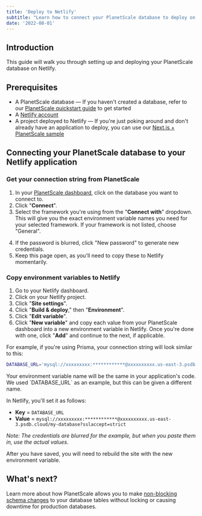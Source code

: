 ```yaml
---
title: 'Deploy to Netlify'
subtitle: "Learn how to connect your PlanetScale database to deploy on Netlify"
date: '2022-08-01'
---
```



## Introduction

This guide will walk you through setting up and deploying your PlanetScale database on Netlify.

## Prerequisites

- A PlanetScale database &mdash; If you haven't created a database, refer to our [PlanetScale quickstart guide](/docs/tutorials/planetscale-quick-start-guide) to get started
- A [Netlify account](https://netlify.com/)
- A project deployed to Netlify &mdash; If you're just poking around and don't already have an application to deploy, you can use our [Next.js + PlanetScale sample](/docs/tutorials/connect-nextjs-app)

## Connecting your PlanetScale database to your Netlify application

### Get your connection string from PlanetScale

1. In your [PlanetScale dashboard](https://app.planetscale.com), click on the database you want to connect to.
2. Click "**Connect**".
3. Select the framework you're using from the "**Connect with**" dropdown. This will give you the exact environment variable names you need for your selected framework. If your framework is not listed, choose "General".

<ImageBlock alt='PlanetScale dashboard connect modal' src={prisma} />

4. If the password is blurred, click "New password" to generate new credentials.
5. Keep this page open, as you'll need to copy these to Netlify momentarily.

### Copy environment variables to Netlify

1. Go to your Netlify dashboard.
2. Click on your Netlify project.
3. Click "**Site settings**".
4. Click "**Build & deploy**," then "**Environment**".
5. Click "**Edit variable**".
5. Click "**New variable**" and copy each value from your PlanetScale dashboard into a new environment variable in Netlify. Once you're done with one, click "**Add**" and continue to the next, if applicable.

For example, if you're using Prisma, your connection string will look similar to this:

```bash
DATABASE_URL='mysql://xxxxxxxxx:************@xxxxxxxxxx.us-east-3.psdb.cloud/my-database?sslaccept=strict'
```

<InfoBlock type='note'>
  Your environment variable name will be the same in your application's code. We used `DATABASE_URL` as an example, but this can be given a different name.
</InfoBlock>

In Netlify, you'll set it as follows:

- **Key** = `DATABASE_URL`
- **Value** = `mysql://xxxxxxxxx:************@xxxxxxxxxx.us-east-3.psdb.cloud/my-database?sslaccept=strict`

*Note: The credentials are blurred for the example, but when you paste them in, use the actual values.*

<ImageBlock alt='Netlify dashboard - Environment variables' src={environmentVariables} />

After you have saved, you will need to rebuild the site with the new environment variable.

## What's next?

Learn more about how PlanetScale allows you to make [non-blocking schema changes](/docs/concepts/nonblocking-schema-changes) to your database tables without locking or causing downtime for production databases.
